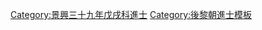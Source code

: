 {{Navbox
|name = 景興三十九年戊戌科庭試進士榜
|title = [[後黎朝進士列表|景興三十九年（1778年）戊戌科庭試進士榜]]
|titlestyle = background-color:#FFD700;
|image =
|style = width:100%;text-align:center; 
|groupstyle = text-align:center; background-color:#FFD700;
|liststyle = text-align:center;
|state = {{{state<includeonly>|collapsed</includeonly>}}}

|group1 = 第三甲<br>勅賜同進士出身<br>共4名
|list1 = '''[[阮昀|阮　昀]]''' - [[朱允勱]] - [[范仲烜]] - [[寧遜|寧　遜]]

|belowstyle = text-align: center; background-color:#FFD700;
|below='''前一科：[[Template:景興三十六年乙未科庭試進士榜|景興三十六年乙未科]]　'''·'''　後一科：[[Template:景興四十年己亥盛科庭試進士榜|景興四十年己亥盛科]]'''
}}
[[Category:景興三十九年戊戌科進士]]
<noinclude>[[Category:景興三十九年戊戌科進士| ]]
[[Category:後黎朝進士模板]]</noinclude>